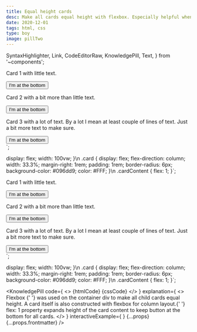 ```yaml
---
title: Equal height cards
desc: Make all cards equal height with flexbox. Especially helpful when content is dynamic and can't set fixed height.
date: 2020-12-01
tags: html, css
type: boy
image: pillTwo
---
```


  SyntaxHighlighter,
  Link,
  CodeEditorRaw,
  KnowledgePill,
  Text,
} from '~components';

  <div class="card">
    <p class="cardContent">
      Card 1 with little text.
    </p>
    <button>
      I'm at the bottom
    </button>
  </div>
  <div class="card">
    <p class="cardContent">
      Card 2 with a bit more than little text.
    </p>
    <button>
      I'm at the bottom
    </button>
  </div>
  <div class="card">
    <p class=cardContent>
    Card 3 with a lot of text. By a lot I mean at least couple of lines of text. Just a bit more text to make sure.      
    </p>
    <button>
      I'm at the bottom
    </button>
  </div>
</div>`;

  display: flex;
  width: 100vw;
}\n
.card {
  display: flex;
  flex-direction: column;
  width: 33.3%;
  margin-right: 1rem;
  padding: 1rem;
  border-radius: 6px;
  background-color: #096dd9;
  color: #FFF;
}\n
.cardContent {
  flex: 1;
}`;


  <div class="card">
    <p class="cardContent">
      Card 1 with little text.
    </p>
    <button>
      I'm at the bottom
    </button>
  </div>
  <div class="card">
    <p class="cardContent">
      Card 2 with a bit more than little text.
    </p>
    <button>
      I'm at the bottom
    </button>
  </div>
  <div class="card">
    <p class=cardContent>
    Card 3 with a lot of text. By a lot I mean at least couple of lines of text. Just a bit more text to make sure.      
    </p>
    <button>
      I'm at the bottom
    </button>
  </div>
</div>`;

  display: flex;
  width: 100vw;
}\n
.card {
  display: flex;
  flex-direction: column;
  width: 33.3%;
  margin-right: 1rem;
  padding: 1rem;
  border-radius: 6px;
  background-color: #096dd9;
  color: #FFF;
}\n
.cardContent {
  flex: 1;
}`;

<KnowledgePill
  code={
    <>
      <SyntaxHighlighter language="xml" title="HTML code" showCopy>
        {htmlCode}
      </SyntaxHighlighter>
      <SyntaxHighlighter language="css" title="CSS code" showCopy>
        {cssCode}
      </SyntaxHighlighter>
    </>
  }
  explanation={
    <>
      <Link
        href="https://css-tricks.com/snippets/css/a-guide-to-flexbox/"
        size="preNormal"
      >
        Flexbox
      </Link>{' '}
      was used on the container div to make all child cards equal height. A card
      itself is also constructed with flexbox for column layout.{' '}
      <Text code size="preNormal">
        flex: 1
      </Text>
      property expands height of the card content to keep button at the bottom for
      all cards.
    </>
  }
  interactiveExample={
    <CodeEditorRaw
      tabs={tabs}
      initialHtml={initialHtml}
      initialCss={initialCss}
    />
  }
  {...props}
  {...props.frontmatter}
/>
